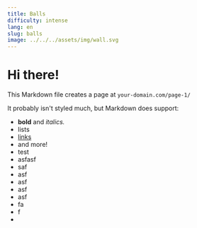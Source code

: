 ```yaml
---
title: Balls
difficulty: intense
lang: en
slug: balls
image: ../../../assets/img/wall.svg
---
```


# Hi there!

This Markdown file creates a page at `your-domain.com/page-1/`

It probably isn't styled much, but Markdown does support:

- **bold** and _italics._
- lists
- [links](https://astro.build)
- and more!
- test
- asfasf
- saf
- asf
- asf
- asf
- asf
- fa
- f
-
